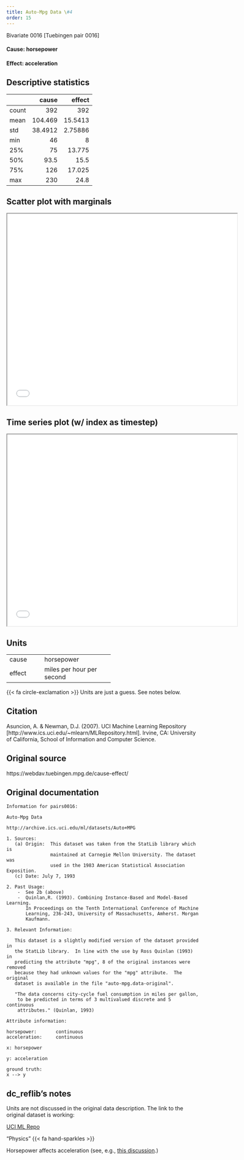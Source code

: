 ```yaml
---
title: Auto-Mpg Data \#4
order: 15
---
```


Bivariate 0016  [Tuebingen pair 0016]

#### **Cause**: horsepower
#### **Effect**: acceleration

## Descriptive statistics
|       |    cause |    effect |
|:------|---------:|----------:|
| count | 392      | 392       |
| mean  | 104.469  |  15.5413  |
| std   |  38.4912 |   2.75886 |
| min   |  46      |   8       |
| 25%   |  75      |  13.775   |
| 50%   |  93.5    |  15.5     |
| 75%   | 126      |  17.025   |
| max   | 230      |  24.8     |

## Scatter plot with marginals

```{=html}
<iframe width=600 height=500 src="plots/scatter_0016.html"></iframe>
```

## Time series plot (w/ index as timestep)

```{=html}
<iframe width=600 height=500 src="plots/series_0016.html"></iframe>
```

## Units
+----------+---------------------------+
| cause    | horsepower                |
+----------+---------------------------+
| effect   | miles per hour per second |
+----------+---------------------------+
{{< fa circle-exclamation >}} Units are just a guess. See notes below.


## Citation
Asuncion, A. & Newman, D.J. (2007).
UCI Machine Learning Repository [http://www.ics.uci.edu/~mlearn/MLRepository.html].
Irvine, CA: University of California, School of Information and Computer Science.

## Original source
https://webdav.tuebingen.mpg.de/cause-effect/

## Original documentation
```
Information for pairs0016:

Auto-Mpg Data

http://archive.ics.uci.edu/ml/datasets/Auto+MPG

1. Sources:
   (a) Origin:  This dataset was taken from the StatLib library which is
                maintained at Carnegie Mellon University. The dataset was 
                used in the 1983 American Statistical Association Exposition.
   (c) Date: July 7, 1993

2. Past Usage:
    -  See 2b (above)
    -  Quinlan,R. (1993). Combining Instance-Based and Model-Based Learning.
       In Proceedings on the Tenth International Conference of Machine 
       Learning, 236-243, University of Massachusetts, Amherst. Morgan
       Kaufmann.

3. Relevant Information:

   This dataset is a slightly modified version of the dataset provided in
   the StatLib library.  In line with the use by Ross Quinlan (1993) in
   predicting the attribute "mpg", 8 of the original instances were removed 
   because they had unknown values for the "mpg" attribute.  The original 
   dataset is available in the file "auto-mpg.data-original".

   "The data concerns city-cycle fuel consumption in miles per gallon,
    to be predicted in terms of 3 multivalued discrete and 5 continuous
    attributes." (Quinlan, 1993)

Attribute information:

horsepower:       continuous
acceleration:	  continuous

x: horsepower

y: acceleration

ground truth:
x --> y

```

## dc_reflib's notes
Units are not discussed in the original data description. The link to the original dataset is working:

[UCI ML Repo](http://archive.ics.uci.edu/ml/datasets/Auto+MPG)

::: {.callout-note title="Operational Causality"}
"Physics" {{< fa hand-sparkles >}} 

Horsepower affects acceleration (see, e.g., [this discussion](https://cars.usnews.com/cars-trucks/advice/why-does-horsepower-matter).)
:::